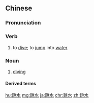 ==Chinese==
{{zh-forms}}
{{wikipedia|lang=zh}}

===Pronunciation===
{{zh-pron
|m=tiàoshuǐ
|c=tiu3 seoi2
|mn=thiàu-chúi
|cat=v,n
}}

===Verb===
{{zh-verb}}

# to [[dive]]; to [[jump]] into [[water]]

===Noun===
{{zh-noun}}

# [[diving]] {{gloss|jumping into water}}

====Derived terms====
{{zh-der|懸崖跳水:cliff diving}}

{{zh-cat|Diving}}

[[hu:跳水]]
[[mg:跳水]]
[[ja:跳水]]
[[chr:跳水]]
[[zh:跳水]]